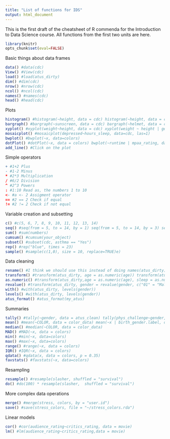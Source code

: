 ```yaml
---
title: "List of functions for IDS"
output: html_document
---
```


This is the first draft of the cheatsheet of R commenda for the Introduction to Data Science course. All functions from the first two units are here. 

```r
library(knitr)
opts_chunk$set(eval=FALSE)
```

Basic things about data frames
```r
data() #data(cdc)
View() #View(cdc)
load() #load(atus_dirty)
dim() #dim(cdc)
nrow() #nrow(cdc)
ncol() #ncol(cdc)
names() #names(cdc)
head() #head(cdc)
```

Plots
```r
histogram() #histogram(~height, data = cdc) histogram(~height, data = cdc, nint = 3) histogram(~height | gender, data = cdc) histogram(~height | gender, data = cdc, layout = c(1,2)) histogram(~height, data = cdc, subset = (gender == "Male"))
bargraph() #bargraph(~sunscreen, data = cdc) bargraph(~helmet, data = cdc, horizontal = TRUE) bargraph(~helmet, data = cdc, groups = gender, horizontal = TRUE)
xyplot() #xyplot(weight~height, data = cdc) xyplot(weight ~ height | gender, data = cdc) xyplot(weight ~ height, data = cdc, groups = gender)
mosaicplot() #mosaicplot(depressed~hours_sleep, data=cdc, las=1)
bwplot() #bwplot(~x, data=colors)
dotPlot() #dotPlot(~x, data = colors) bwplot(~runtime | mpaa_rating, data = movie) bwplot(~runtime | mpaa_rating,data = movie, layout = c(1,6))
add_line() #Click on the plot
```

Simple operators
```r
+ #1+2 Plus
- #1-2 Minus
* #2*3 Multiplication
/ #6/2 Division
^ #2^3 Powers
: #1:10 Read as, the numbers 1 to 10
<- #a <- 2 Assigment operator
== #2 == 2 Check if equal
!= #2 != 2 Check if not equal
```

Variable creation and subsetting
```r
c() #c(5, 6, 7, 8, 9, 10, 11, 12, 13, 14)
seq() #seq(from = 5, to = 14, by = 1) seq(from = 5, to = 14, by = 3) seq(5, 14, 1)
sum() #sum(numbers)
cumsum() #cumsum(your_object)
subset() #subset(cdc, asthma == "Yes")
rep() #rep("blue", times = 23)
sample() #sample(c(1,0), size = 10, replace=TRUE)e)
```

Data cleaning
```r
rename() #I think we should use this instead of doing names(atus_dirty) <- c(new_name1, new_name2, ...)
transform() #transform(atus_dirty, age = as.numeric(age)) transform(atus_dirty,age = as.numeric(age), sleep = as.numeric(sleep))
as.numeric() #transform(atus_dirty,age = as.numeric(age), sleep = as.numeric(sleep))
revalue() #transform(atus_dirty, gender = revalue(gender, c("01" = "Male", "02" = "Female")))
with() #with(atus_dirty, levels(gender))
levels() #with(atus_dirty, levels(gender))
atus_format() #atus_format(my_atus)
```

Summaries
```r
tally() #tally(~gender, data = atus_clean) tally(phys_challenge~gender, data = atus_clean) tally(phys_challenge~gender, data = atus_clean, format = 'count') tally(phys_challenge~gender, data = atus_clean, format = 'count', margins = TRUE) tally(survival~gender, data = slasher, format = 'proportion')
mean() #mean(~COLOR, data = color_data) mean(~x | birth_gender.label, data = colors)
median() #median(~COLOR, data = color_data)
MAD() #MAD(~x, data = colors)
min() #min(~x, data=colors)
max() #max(~x, data=colors)
range() #range(~x, data = colors)
IQR() #IQR(~x, data = colors)
qdata() #qdata(x, data = colors, p = 0.35)
favstats() #favstats(~x, data=colors)
```

Resampling
```r
resample() #resample(slasher, shuffled = "survival")
do() #do(100) * resample(slasher,  shuffled = "survival")
```

More complex data operations
```r
merge() #merge(stress, colors, by = "user.id")
save() #save(stress_colors, file = "~/stress_colors.rda")
```

Linear models
```r
cor() #cor(audience_rating~critics_rating, data = movie)
lm() #lm(audience_rating~critics_rating,data = movie)
```